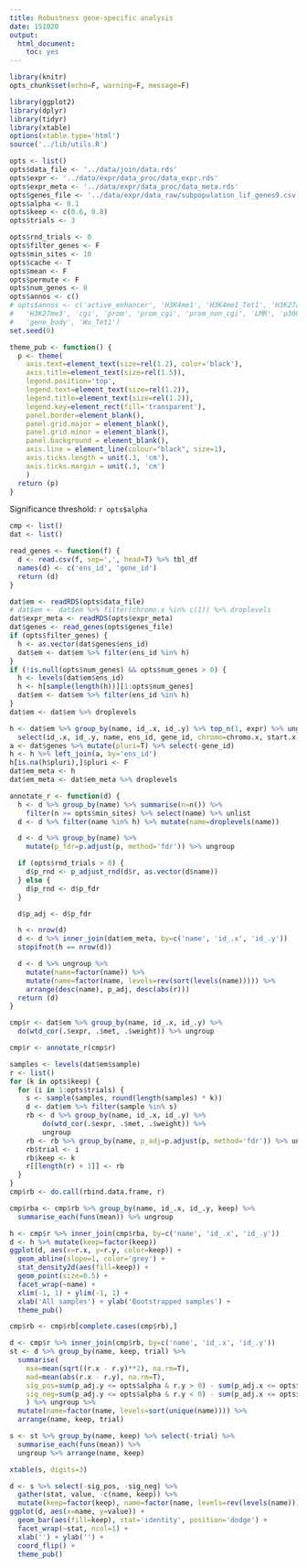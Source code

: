 ```yaml
---
title: Robustness gene-specific analysis
date: 151020
output:
  html_document:
    toc: yes
---
```


```r
library(knitr)
opts_chunk$set(echo=F, warning=F, message=F)
```

```r
library(ggplot2)
library(dplyr)
library(tidyr)
library(xtable)
options(xtable.type='html')
source('../lib/utils.R')
```

```r
opts <- list()
opts$data_file <- '../data/join/data.rds'
opts$expr <- '../data/expr/data_proc/data_expr.rds'
opts$expr_meta <- '../data/expr/data_proc/data_meta.rds'
opts$genes_file <- '../data/expr/data_raw/subpopulation_lif_genes9.csv'
opts$alpha <- 0.1
opts$keep <- c(0.6, 0.8)
opts$trials <- 3

opts$rnd_trials <- 0
opts$filter_genes <- F
opts$min_sites <- 10
opts$cache <- T
opts$mean <- F
opts$permute <- F
opts$num_genes <- 0
opts$annos <- c()
# opts$annos <- c('active_enhancer', 'H3K4me1', 'H3K4me1_Tet1', 'H3K27ac',
#   'H3K27me3', 'cgi', 'prom', 'prom_cgi', 'prom_non_cgi', 'LMR', 'p300',
#   'gene_body', 'Wu_Tet1')
set.seed(0)
```

```r
theme_pub <- function() {
  p <- theme(
    axis.text=element_text(size=rel(1.2), color='black'),
    axis.title=element_text(size=rel(1.5)),
    legend.position='top',
    legend.text=element_text(size=rel(1.2)),
    legend.title=element_text(size=rel(1.2)),
    legend.key=element_rect(fill='transparent'),
    panel.border=element_blank(),
    panel.grid.major = element_blank(),
    panel.grid.minor = element_blank(),
    panel.background = element_blank(),
    axis.line = element_line(colour="black", size=1),
    axis.ticks.length = unit(.3, 'cm'),
    axis.ticks.margin = unit(.3, 'cm')
    )
  return (p)
}
```

Significance threshold: `r opts$alpha`

```r
cmp <- list()
dat <- list()
```

```r
read_genes <- function(f) {
  d <- read.csv(f, sep=',', head=T) %>% tbl_df
  names(d) <- c('ens_id', 'gene_id')
  return (d)
}

dat$em <- readRDS(opts$data_file)
# dat$em <- dat$em %>% filter(chromo.x %in% c(1)) %>% droplevels
dat$expr_meta <- readRDS(opts$expr_meta)
dat$genes <- read_genes(opts$genes_file)
if (opts$filter_genes) {
  h <- as.vector(dat$genes$ens_id)
  dat$em <- dat$em %>% filter(ens_id %in% h)
}
if (!is.null(opts$num_genes) && opts$num_genes > 0) {
  h <- levels(dat$em$ens_id)
  h <- h[sample(length(h))][1:opts$num_genes]
  dat$em <- dat$em %>% filter(ens_id %in% h)
}
dat$em <- dat$em %>% droplevels

h <- dat$em %>% group_by(name, id_.x, id_.y) %>% top_n(1, expr) %>% ungroup %>%
  select(id_.x, id_.y, name, ens_id, gene_id, chromo=chromo.x, start.x, end.x, start.y, end.y, strand)
a <- dat$genes %>% mutate(pluri=T) %>% select(-gene_id)
h <- h %>% left_join(a, by='ens_id')
h[is.na(h$pluri),]$pluri <- F
dat$em_meta <- h
dat$em_meta <- dat$em_meta %>% droplevels
```

```r
annotate_r <- function(d) {
  h <- d %>% group_by(name) %>% summarise(n=n()) %>%
    filter(n >= opts$min_sites) %>% select(name) %>% unlist
  d <- d %>% filter(name %in% h) %>% mutate(name=droplevels(name))

  d <- d %>% group_by(name) %>%
    mutate(p_fdr=p.adjust(p, method='fdr')) %>% ungroup

  if (opts$rnd_trials > 0) {
    d$p_rnd <- p_adjust_rnd(d$r, as.vector(d$name))
  } else {
    d$p_rnd <- d$p_fdr
  }

  d$p_adj <- d$p_fdr

  h <- nrow(d)
  d <- d %>% inner_join(dat$em_meta, by=c('name', 'id_.x', 'id_.y'))
  stopifnot(h == nrow(d))

  d <- d %>% ungroup %>%
    mutate(name=factor(name)) %>%
    mutate(name=factor(name, levels=rev(sort(levels(name))))) %>%
    arrange(desc(name), p_adj, desc(abs(r)))
  return (d)
}
```

```r
cmp$r <- dat$em %>% group_by(name, id_.x, id_.y) %>%
  do(wtd_cor(.$expr, .$met, .$weight)) %>% ungroup
```

```r
cmp$r <- annotate_r(cmp$r)
```


```r
samples <- levels(dat$em$sample)
r <- list()
for (k in opts$keep) {
  for (i in 1:opts$trials) {
    s <- sample(samples, round(length(samples) * k))
    d <- dat$em %>% filter(sample %in% s)
    rb <- d %>% group_by(name, id_.x, id_.y) %>%
        do(wtd_cor(.$expr, .$met, .$weight)) %>%
        ungroup
    rb <- rb %>% group_by(name, p_adj=p.adjust(p, method='fdr')) %>% ungroup
    rb$trial <- i
    rb$keep <- k
    r[[length(r) + 1]] <- rb
  }
}
cmp$rb <- do.call(rbind.data.frame, r)
```

```r
cmp$rba <- cmp$rb %>% group_by(name, id_.x, id_.y, keep) %>%
  summarise_each(funs(mean)) %>% ungroup
```

```r
h <- cmp$r %>% inner_join(cmp$rba, by=c('name', 'id_.x', 'id_.y'))
d <- h %>% mutate(keep=factor(keep))
ggplot(d, aes(x=r.x, y=r.y, color=keep)) +
  geom_abline(slope=1, color='grey') +
  stat_density2d(aes(fill=keep)) +
  geom_point(size=0.5) +
  facet_wrap(~name) +
  xlim(-1, 1) + ylim(-1, 1) +
  xlab('All samples') + ylab('Bootstrapped samples') +
  theme_pub()
```

```r
cmp$rb <- cmp$rb[complete.cases(cmp$rb),]
```

```r
d <- cmp$r %>% inner_join(cmp$rb, by=c('name', 'id_.x', 'id_.y'))
st <- d %>% group_by(name, keep, trial) %>%
  summarise(
    mse=mean(sqrt((r.x - r.y)**2), na.rm=T),
    mad=mean(abs(r.x - r.y), na.rm=T),
    sig_pos=sum(p_adj.y <= opts$alpha & r.y > 0) - sum(p_adj.x <= opts$alpha & r.x > 0),
    sig_neg=sum(p_adj.y <= opts$alpha & r.y < 0) - sum(p_adj.x <= opts$alpha & r.x < 0)
    ) %>% ungroup %>%
  mutate(name=factor(name, levels=sort(unique(name)))) %>%
  arrange(name, keep, trial)
```

```r
s <- st %>% group_by(name, keep) %>% select(-trial) %>%
  summarise_each(funs(mean)) %>%
  ungroup %>% arrange(name, keep)
```

```r
xtable(s, digits=3)
```

```r
d <- s %>% select(-sig_pos, -sig_neg) %>%
  gather(stat, value, -c(name, keep)) %>%
  mutate(keep=factor(keep), name=factor(name, levels=rev(levels(name))))
ggplot(d, aes(x=name, y=value)) +
  geom_bar(aes(fill=keep), stat='identity', position='dodge') +
  facet_wrap(~stat, ncol=1) +
  xlab('') + ylab('') +
  coord_flip() +
  theme_pub()
```


